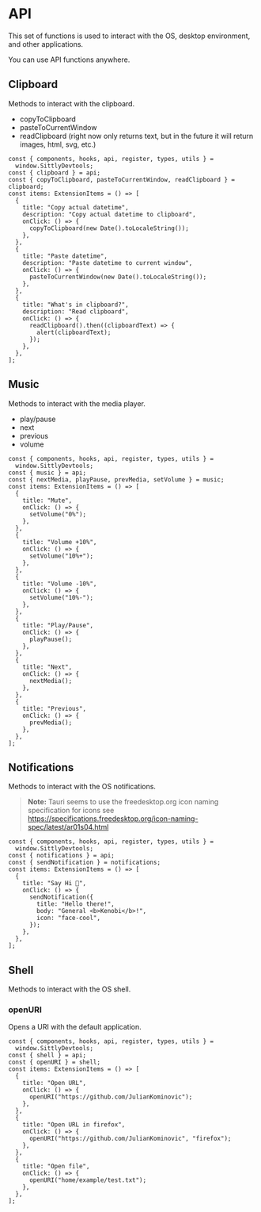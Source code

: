 
# API

This set of functions is used to interact with the OS, desktop environment, and other applications.

<Callout type="info">You can use API functions anywhere.</Callout>

## Clipboard

Methods to interact with the clipboard.

- copyToClipboard
- pasteToCurrentWindow
- readClipboard (right now only returns text, but in the future it will return images, html, svg, etc.)

```tsx showLineNumbers {4,10,17,24-26}
const { components, hooks, api, register, types, utils } =
  window.SittlyDevtools;
const { clipboard } = api;
const { copyToClipboard, pasteToCurrentWindow, readClipboard } = clipboard;
const items: ExtensionItems = () => [
  {
    title: "Copy actual datetime",
    description: "Copy actual datetime to clipboard",
    onClick: () => {
      copyToClipboard(new Date().toLocaleString());
    },
  },
  {
    title: "Paste datetime",
    description: "Paste datetime to current window",
    onClick: () => {
      pasteToCurrentWindow(new Date().toLocaleString());
    },
  },
  {
    title: "What's in clipboard?",
    description: "Read clipboard",
    onClick: () => {
      readClipboard().then((clipboardText) => {
        alert(clipboardText);
      });
    },
  },
];
```

## Music

Methods to interact with the media player.

- play/pause
- next
- previous
- volume

```tsx showLineNumbers {4,9,15,21,27,33,39}
const { components, hooks, api, register, types, utils } =
  window.SittlyDevtools;
const { music } = api;
const { nextMedia, playPause, prevMedia, setVolume } = music;
const items: ExtensionItems = () => [
  {
    title: "Mute",
    onClick: () => {
      setVolume("0%");
    },
  },
  {
    title: "Volume +10%",
    onClick: () => {
      setVolume("10%+");
    },
  },
  {
    title: "Volume -10%",
    onClick: () => {
      setVolume("10%-");
    },
  },
  {
    title: "Play/Pause",
    onClick: () => {
      playPause();
    },
  },
  {
    title: "Next",
    onClick: () => {
      nextMedia();
    },
  },
  {
    title: "Previous",
    onClick: () => {
      prevMedia();
    },
  },
];
```

## Notifications

Methods to interact with the OS notifications.

> **Note:** Tauri seems to use the freedesktop.org icon naming specification for icons see https://specifications.freedesktop.org/icon-naming-spec/latest/ar01s04.html

```tsx showLineNumbers {4,9-13}
const { components, hooks, api, register, types, utils } =
  window.SittlyDevtools;
const { notifications } = api;
const { sendNotification } = notifications;
const items: ExtensionItems = () => [
  {
    title: "Say Hi 👋",
    onClick: () => {
      sendNotification({
        title: "Hello there!",
        body: "General <b>Kenobi</b>!",
        icon: "face-cool",
      });
    },
  },
];
```

## Shell

Methods to interact with the OS shell.

### openURI

Opens a URI with the default application.

```tsx showLineNumbers {4,9,15,21}
const { components, hooks, api, register, types, utils } =
  window.SittlyDevtools;
const { shell } = api;
const { openURI } = shell;
const items: ExtensionItems = () => [
  {
    title: "Open URL",
    onClick: () => {
      openURI("https://github.com/JulianKominovic");
    },
  },
  {
    title: "Open URL in firefox",
    onClick: () => {
      openURI("https://github.com/JulianKominovic", "firefox");
    },
  },
  {
    title: "Open file",
    onClick: () => {
      openURI("home/example/test.txt");
    },
  },
];
```
